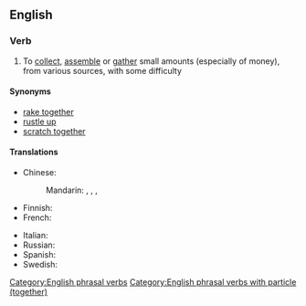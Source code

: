 ==English==

===Verb===
{{en-verb|scrapes together|scraping together|scraped together}}

# {{lb|en|idiomatic}} To [[collect]], [[assemble]] or [[gather]] small amounts (especially of money), from various sources, with some difficulty

====Synonyms====
* [[rake together]]
* [[rustle up]]
* [[scratch together]]

====Translations====
{{trans-top|collect small amounts}}
* Chinese:
*: Mandarin: {{t+|cmn|湊|sc=Hani}}, {{t+|cmn|凑|tr=còu|sc=Hani}}, {{t+|cmn|湊齊|sc=Hani}}, {{t+|cmn|凑齐|tr=còuqí|sc=Hani}}
* Finnish: {{t|fi|raapia kasaan}}
* French: {{t-needed|fr}}
{{trans-mid}}
* Italian: {{t|it|racimolare}}
* Russian: {{t-needed|ru}}
* Spanish: {{t-needed|es}}
* Swedish: {{t|sv|skrapa ihop}}
{{trans-bottom}}

[[Category:English phrasal verbs]]
[[Category:English phrasal verbs with particle (together)]]